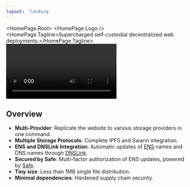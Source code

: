 ```yaml
---
layout: 'landing'
---
```




<HomePage.Root>
  <HomePage.Logo />
  <HomePage.Tagline>Supercharged self-custodial decentralized web deployments.</HomePage.Tagline>
  <video alt="video here" />
  <HomePage.Description>Blumen is the ultimate command-line deployment tool with automatic replication of content to independent IPFS providers and multi-factor authorization of ENS updates. No sign up required.</HomePage.Description>
  <HomePage.Buttons>
    <HomePage.Button href="/docs" variant="accent">Get started</HomePage.Button>
    <HomePage.Button href="https://github.com/StauroDEV/blumen">GitHub</HomePage.Button>
  </HomePage.Buttons>
</HomePage.Root>

## Overview

- **Multi-Provider**: Replicate the website to various storage providers in one command.
- **Multiple Storage Protocols**: Complete IPFS and Swarm integration.
- **ENS and DNSLink Integration**: Automatic updates of [ENS](https://ens.domains) names and DNS names through [DNSLink](https://dnslink.dev).
- **Secured by Safe**: Multi-factor authorization of ENS updates, powered by [Safe](https://safe.global).
- **Tiny size**: Less than 1MB single file distribution.
- **Minimal dependencies**: Hardened supply chain security.

<Sponsors />
